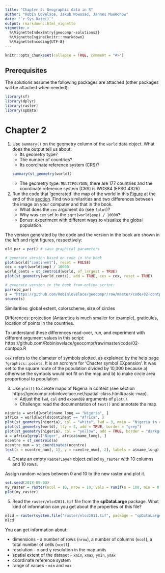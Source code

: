 ```yaml
---
title: "Chapter 2: Geographic data in R"
author: "Robin Lovelace, Jakub Nowosad, Jannes Muenchow"
date: "`r Sys.Date()`"
output: rmarkdown::html_vignette
vignette: >
  %\VignetteIndexEntry{geocompr-solutions2}
  %\VignetteEngine{knitr::rmarkdown}
  %\VignetteEncoding{UTF-8}
---
```


```r
knitr::opts_chunk$set(collapse = TRUE, comment = "#>")
```

## Prerequisites {-}

The solutions assume the following packages are attached (other packages will be attached when needed):

```r
library(sf)
library(dplyr)
library(raster)
library(spData)
```

# Chapter 2

<!-- ## Vector data model -->

1) Use `summary()` on the geometry column of the `world` data object. What does the output tell us about:
    - Its geometry type?
    - The number of countries?
    - Its coordinate reference system (CRS)?

    ```r
    summary(st_geometry(world))
    ```
  
   - The geometry type: `MULTIPOLYGON`, there are 177 countries and the coordinate reference system (CRS) is WGS84 (EPSG 4326)

2) Run the code that 'generated' the map of the world in this [Figure](https://geocompr.robinlovelace.net/spatial-class.html#fig:contpop) at the end of this [section](https://geocompr.robinlovelace.net/spatial-class.html#base-args).
Find two similarities and two differences between the image on your computer and that in the book.
   - What does the `cex` argument do (see `?plot`)?
   - Why was `cex` set to the `sqrt(world$pop) / 10000`?
   - Bonus: experiment with different ways to visualize the global population.
    
The version generated by the code and the version in the book are shown in the left and right figures, respectively:

```r
old_par = par() # save graphical parameters

# generate version based on code in the book
plot(world["continent"], reset = FALSE)
cex = sqrt(world$pop) / 10000
world_cents = st_centroid(world, of_largest = TRUE)
plot(st_geometry(world_cents), add = TRUE, cex = cex, reset = TRUE)

# generate version in the book from online script:
par(old_par)
s = "https://github.com/Robinlovelace/geocompr/raw/master/code/02-contpop.R"
source(s)
```
    
Similarities: global extent, colorscheme, size of circles

Differences: projection (Antarctica is much smaller for example), graticules, location of points in the countries.

To understand these differences read-over, run, and experiment with different argument values in this script: https://github.com/Robinlovelace/geocompr/raw/master/code/02-contpop.R

`cex` refers to the diameter of symbols plotted, as explained by the help page `?graphics::points`. It is an acronym for 'Chacter symbol EXpansion'.
It was set to the square route of the population divided by 10,000 because a) otherwise the symbols would not fit on the map and b) to make circle area proportional to population.

3) Use `plot()` to create maps of Nigeria in context (see section https://geocompr.robinlovelace.net/spatial-class.html#basic-map).
    - Adjust the `lwd`, `col` and `expandBB` arguments of `plot()`. 
    - Challenge: read the documentation of `text()` and annotate the map.
    <!-- - Bonus: make the country boundaries a dotted gray line. -->
    <!-- - Hint: `border` is an additional argument of `plot()` for **sf**  objects. -->

```r
nigeria = world[world$name_long == "Nigeria", ]
africa = world[world$continent == "Africa", ]
plot(st_geometry(nigeria), col = "white", lwd = 3, main = "Nigeria in context", border = "lightgrey", expandBB = c(0.5, 0.2, 0.5, 0.2))
plot(st_geometry(world), lty = 3, add = TRUE, border = "grey")
plot(st_geometry(nigeria), col = "yellow", add = TRUE, border = "darkgrey")
a = africa[grepl("Niger", africa$name_long), ]
ncentre = st_centroid(a)
ncentre_num = st_coordinates(ncentre)
text(x = ncentre_num[, 1], y = ncentre_num[, 2], labels = a$name_long)
```

4) Create an empty `RasterLayer` object called `my_raster` with 10 columns and 10 rows.

Assign random values between 0 and 10 to the new raster and plot it.

```r
set.seed(2018-09-03)
my_raster = raster(ncol = 10, nrow = 10, vals = runif(n = 100, min = 0, max = 10))
plot(my_raster)
```

<!-- raster exercises -->
5) Read the `raster/nlcd2011.tif` file from the **spDataLarge** package. 
What kind of information can you get about the properties of this file?

```r
nlcd = raster(system.file("raster/nlcd2011.tif", package = "spDataLarge"))
nlcd
```

You can get information about:

  - dimensions - a number of rows (`nrow`), a number of columns (`ncol`), a   total number of cells (`ncell`)
  - resolution - x and y resolution in the map units
  - spatial extent of the dataset - `xmin`, `xmax`, `ymin`, `ymax`
  - coordinate reference system
  - range of values - `min` and `max`
